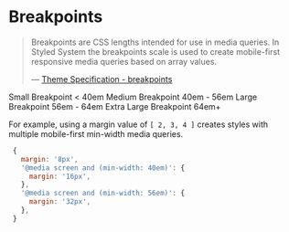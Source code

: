 
<Meta title="Foundations/Design Tokens" />

# Breakpoints

> Breakpoints are CSS lengths intended for use in media queries. In Styled System the breakpoints scale is used to create mobile-first responsive media queries based on array values.
>
> — [Theme Specification - breakpoints](https://styled-system.com/theme-specification/#breakpoints)

<Preview withSource="none">
  <Story name="Breakpoints">
    <Box>
      <Flex alignItems="baseline" mb={4}>
        <Text variant="body" minWidth={4} mr={3}>
          Small Breakpoint
        </Text>
        <Heading variant="displayLarge">&lt; 40em</Heading>
      </Flex>
      <Flex alignItems="baseline" mb={4}>
        <Text variant="body" minWidth={4} mr={3}>
          Medium Breakpoint
        </Text>
        <Heading variant="displayLarge">40em - 56em</Heading>
      </Flex>
      <Flex alignItems="baseline" mb={4}>
        <Text variant="body" minWidth={4} mr={3}>
          Large Breakpoint
        </Text>
        <Heading variant="displayLarge">56em - 64em</Heading>
      </Flex>
      <Flex alignItems="baseline">
        <Text variant="body" minWidth={4} mr={3}>
          Extra Large Breakpoint
        </Text>
        <Heading variant="displayLarge">64em+</Heading>
      </Flex>
    </Box>
  </Story>
</Preview>

For example, using a margin value of `[ 2, 3, 4 ]` creates styles with multiple mobile-first min-width media queries.

```js
 {
   margin: '8px',
   '@media screen and (min-width: 40em)': {
     margin: '16px',
   },
   '@media screen and (min-width: 56em)': {
     margin: '32px',
   },
 }
```
